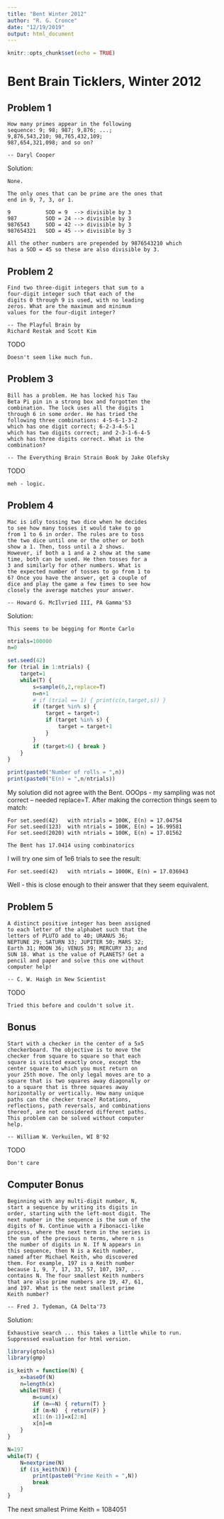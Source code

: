 ```yaml
---
title: "Bent Winter 2012"
author: "R. G. Cronce"
date: "12/19/2019"
output: html_document
---
```


```r
knitr::opts_chunk$set(echo = TRUE)
```

# Bent Brain Ticklers, Winter 2012


## Problem 1

    How many primes appear in the following
    sequence: 9; 98; 987; 9,876; ...;
    9,876,543,210; 98,765,432,109;
    987,654,321,098; and so on?

    -- Daryl Cooper

Solution:

    None.
    
    The only ones that can be prime are the ones that
    end in 9, 7, 3, or 1.
    
    9           SOD = 9  --> divisible by 3
    987         SOD = 24 --> divisible by 3
    9876543     SOD = 42 --> divisible by 3
    987654321   SOD = 45 --> divisible by 3
    
    All the other numbers are prepended by 9876543210 which
    has a SOD = 45 so these are also divisible by 3.


## Problem 2

    Find two three-digit integers that sum to a
    four-digit integer such that each of the
    digits 0 through 9 is used, with no leading
    zeros. What are the maximum and minimum
    values for the four-digit integer?

    -- The Playful Brain by
    Richard Restak and Scott Kim

TODO

    Doesn't seem like much fun.


## Problem 3

    Bill has a problem. He has locked his Tau
    Beta Pi pin in a strong box and forgotten the
    combination. The lock uses all the digits 1
    through 6 in some order. He has tried the
    following three combinations: 4-5-6-1-3-2
    which has one digit correct; 6-2-3-4-5-1
    which has two digits correct; and 2-3-1-6-4-5
    which has three digits correct. What is the
    combination?

    -- The Everything Brain Strain Book by Jake Olefsky

TODO

    meh - logic.

## Problem 4

    Mac is idly tossing two dice when he decides
    to see how many tosses it would take to go
    from 1 to 6 in order. The rules are to toss
    the two dice until one or the other or both
    show a 1. Then, toss until a 2 shows.
    However, if both a 1 and a 2 show at the same
    time, both can be used. He then tosses for a
    3 and similarly for other numbers. What is
    the expected number of tosses to go from 1 to
    6? Once you have the answer, get a couple of
    dice and play the game a few times to see how
    closely the average matches your answer.

    -- Howard G. McIlvried III, PA Gamma'53

Solution:

    This seems to be begging for Monte Carlo
    
```r
ntrials=100000
n=0

set.seed(42)
for (trial in 1:ntrials) {
    target=1
    while(T) {
        s=sample(6,2,replace=T)
        n=n+1
        # if (trial == 1) { print(c(n,target,s)) }
        if (target %in% s) {
            target = target+1
            if (target %in% s) {
                target = target+1
            }
        }
        if (target>6) { break }
    }
}

print(paste0("Number of rolls = ",n))
print(paste0("E(n) = ",n/ntrials))
```

My solution did not agree with the Bent.  OOOps - my sampling
was not correct -- needed replace=T.  After making the correction
things seem to match:

    For set.seed(42)   with ntrials = 100K, E(n) = 17.04754
    For set.seed(123)  with ntrials = 100K, E(n) = 16.99581
    For set.seed(2020) with ntrials = 100K, E(n) = 17.01562
    
    The Bent has 17.0414 using combinatorics
    
I will try one sim of 1e6 trials to see the result:

    For set.seed(42)   with ntrials = 1000K, E(n) = 17.036943

Well - this is close enough to their answer that they seem
equivalent.


## Problem 5

    A distinct positive integer has been assigned
    to each letter of the alphabet such that the
    letters of PLUTO add to 40; URANUS 36;
    NEPTUNE 29; SATURN 33; JUPITER 50; MARS 32;
    Earth 31; MOON 36; VENUS 39; MERCURY 33; and
    SUN 18. What is the value of PLANETS? Get a
    pencil and paper and solve this one without
    computer help!

    -- C. W. Haigh in New Scientist

TODO

    Tried this before and couldn't solve it.
    

## Bonus

    Start with a checker in the center of a 5x5
    checkerboard. The objective is to move the
    checker from square to square so that each
    square is visited exactly once, except the
    center square to which you must return on
    your 25th move. The only legal moves are to a
    square that is two squares away diagonally or
    to a square that is three squares away
    horizontally or vertically. How many unique
    paths can the checker trace? Rotations,
    reflections, path reversals, and combinations
    thereof, are not considered different paths.
    This problem can be solved without computer
    help.

    -- William W. Verkuilen, WI B'92

TODO

    Don't care
    

## Computer Bonus

    Beginning with any multi-digit number, N,
    start a sequence by writing its digits in
    order, starting with the left-most digit. The
    next number in the sequence is the sum of the
    digits of N. Continue with a Fibonacci-like
    process, where the next term in the series is
    the sum of the previous n terms, where n is
    the number of digits in N. If N appears in
    this sequence, then N is a Keith number,
    named after Michael Keith, who discovered
    them. For example, 197 is a Keith number
    because 1, 9, 7, 17, 33, 57, 107, 197, ...
    contains N. The four smallest Keith numbers
    that are also prime numbers are 19, 47, 61,
    and 197. What is the next smallest prime
    Keith number?

    -- Fred J. Tydeman, CA Delta'73

Solution:

    Exhaustive search ... this takes a little while to run.
    Suppressed evaluation for html version.
    
```r
library(gtools)
library(gmp)

is_keith = function(N) {
    x=baseOf(N)
    n=length(x)
    while(TRUE) {
        m=sum(x)
        if (m==N) { return(T) }
        if (m>N)  { return(F) }
        x[1:(n-1)]=x[2:n]
        x[n]=m
    }
}

N=197
while(T) {
    N=nextprime(N)
    if (is_keith(N)) {
        print(paste0("Prime Keith = ",N))
        break
    }
}


```

The next smallest Prime Keith = 1084051

